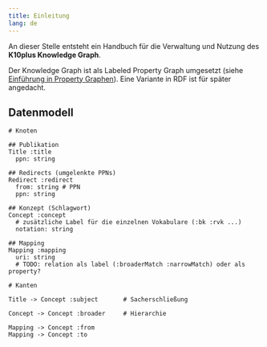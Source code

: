 ```yaml
---
title: Einleitung
lang: de
---
```


An dieser Stelle entsteht ein Handbuch für die Verwaltung und Nutzung des **K10plus Knowledge Graph**.

Der Knowledge Graph ist als Labeled Property Graph umgesetzt (siehe [Einführung
in Property Graphen](https://jakobib.github.io/pgraphen2024/])). Eine Variante
in RDF ist für später angedacht.


## Datenmodell

~~~pg
# Knoten

## Publikation
Title :title
  ppn: string

## Redirects (umgelenkte PPNs)
Redirect :redirect
  from: string # PPN
  ppn: string

## Konzept (Schlagwort)
Concept :concept
  # zusätzliche Label für die einzelnen Vokabulare (:bk :rvk ...)
  notation: string

## Mapping
Mapping :mapping
  uri: string
  # TODO: relation als label (:broaderMatch :narrowMatch) oder als property?

# Kanten

Title -> Concept :subject       # Sacherschließung

Concept -> Concept :broader     # Hierarchie

Mapping -> Concept :from 
Mapping -> Concept :to 
~~~
